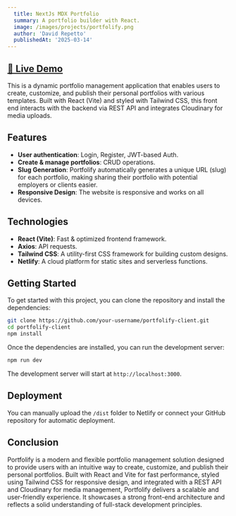 ```yaml
---
  title: NextJs MDX Portfolio
  summary: A portfolio builder with React.
  image: /images/projects/portfolify.png
  author: 'David Repetto'
  publishedAt: '2025-03-14'
---
```

## [🔗 Live Demo](https://portfolify-project.netlify.app/)

This is a dynamic portfolio management application that enables users to create, customize, 
and publish their personal portfolios with various templates. 
Built with React (Vite) and styled with Tailwind CSS, 
this front end interacts with the backend via REST API and integrates Cloudinary for media uploads.

## Features

- **User authentication**: Login, Register, JWT-based Auth.
- **Create & manage portfolios**: CRUD operations.
- **Slug Generation**: Portfolify automatically generates a unique URL (slug) for each portfolio, making sharing their portfolio with potential employers or clients easier.
- **Responsive Design**: The website is responsive and works on all devices.

## Technologies

- **React (Vite)**: Fast & optimized frontend framework.
- **Axios**: API requests.
- **Tailwind CSS**: A utility-first CSS framework for building custom designs.
- **Netlify**: A cloud platform for static sites and serverless functions.

## Getting Started

To get started with this project, you can clone the repository and install the
dependencies:

```bash
git clone https://github.com/your-username/portfolify-client.git
cd portfolify-client
npm install
```

Once the dependencies are installed, you can run the development server:

```bash
npm run dev
```

The development server will start at `http://localhost:3000`.

## Deployment

You can manually upload the `/dist` folder to Netlify or connect your GitHub repository for automatic deployment.

## Conclusion

Portfolify is a modern and flexible portfolio management solution designed to provide users with an intuitive way to create, customize, and publish their personal portfolios.
 Built with React and Vite for fast performance, styled using Tailwind CSS for responsive design, and integrated with a REST API and Cloudinary for media management, 
 Portfolify delivers a scalable and user-friendly experience. It showcases a strong front-end architecture and reflects a solid understanding of full-stack development principles.
